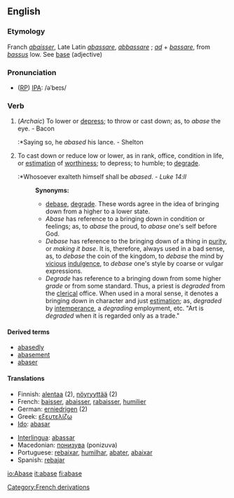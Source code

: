 ==English==
===Etymology===
[[Category:French derivations]]
Franch ''[[abaisser]]'', Late Latin ''[[abassare]]'', ''[[abbassare]]'' ; ''[[ad]]'' + ''[[bassare]]'', from ''[[bassus]]'' low. See [[base]] (adjective)

===Pronunciation===
* ([[RP]]) [[IPA]]: /əˈbeɪs/

===Verb===
{{conj|abase|abases|abased|abased|abasing}}

#(''Archaic'') To lower or [[depress]]; to throw or cast down; as, to ''abase'' the eye. - Bacon
#:*Saying so, he ''abased'' his lance. - Shelton
#To cast down or reduce low or lower, as in rank, office, condition in life, or [[estimation]] of [[worthiness]]; to depress; to humble; to [[degrade]].
#:*Whosoever exalteth himself shall be ''abased''. - ''Luke 14:ll''
#:'''Synonyms:''' 
#:*[[debase]], [[degrade]]. These words agree in the idea of bringing down from a higher to a lower state. 
#:*''Abase'' has reference to a bringing down in condition or feelings; as, to ''abase'' the proud, to ''abase'' one's self before God. 
#:*''Debase'' has reference to the bringing down of a thing in [[purity]], or ''making it base''. It is, therefore, always used in a bad sense, as, to ''debase'' the coin of the kingdom, to ''debase'' the mind by [[vicious]] [[indulgence]], to ''debase'' one's style by coarse or vulgar expressions. 
#:*''Degrade'' has reference to a bringing down from some higher ''grade'' or from some standard. Thus, a priest is ''degraded'' from the [[clerical]] office. When used in a moral sense, it denotes a bringing down in character and just [[estimation]]; as, ''degraded'' by [[intemperance]], a ''degrading'' employment, etc. "Art is ''degraded'' when it is regarded only as a trade."

====Derived terms====
* [[abasedly]]
* [[abasement]]
* [[abaser]]

====Translations====
{{top}}
*Finnish: [[alentaa]] (2), [[nöyryyttää]] (2)
*French: [[baisser]], [[abaisser]], [[rabaisser]], [[humilier]]
*German: [[erniedrigen]] (2)
*Greek: [[εξευτελίζω]]
*[[Ido]]: [[abasar]]
{{mid}}
*[[Interlingua]]: [[abassar]]
*Macedonian: [[понизува]] (ponizuva)
*Portuguese: [[rebaixar]], [[humilhar]], [[abater]], [[abaixar]]
*Spanish: [[rebajar]]
{{bottom}}

[[io:Abase]]
[[it:abase]]
[[fi:abase]]
